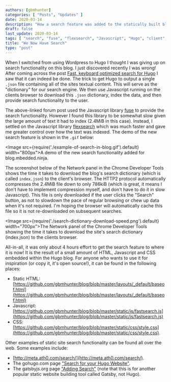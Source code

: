 ```yaml
---
authors: [gbmhunter]
categories: [ "Posts", "Updates" ]
date: 2020-03-14
description: "How a search feature was added to the statically built blog.mbedded.ninja website running Hugo."
draft: false
last_update: 2020-03-14
tags: [ "search", "fuse", "flexsearch", "Javascript", "Hugo", "client", "browser", "indexing", "blog", "JSON", "dictionary" ]
title: "We Now Have Search"
type: "post"
---
```


When I switched from using Wordpress to Hugo I thought I was giving up on search functionality on this blog. I just discovered recently I was wrong! After coming across the post [Fast, keyboard optimized search for Hugo](https://discourse.gohugo.io/t/fast-keyboard-optimized-search-for-hugo/23824) I saw that it can indeed be done. The trick to get Hugo to output a single `.json` file containing all of the sites textual content. This will serve as the "dictionary" for our search engine. We then use Javascript running on the clients browser to download this `.json` dictionary, index the data, and then provide search functionality to the user.

The above-linked forum post used the Javascript library [fuse](https://fusejs.io/) to provide the search functionality. However I found this library to be somewhat slow given the large amount of text it had to index (2.4MiB in this case). Instead, I settled on the Javascript library [flexsearch](https://github.com/nextapps-de/flexsearch) which was much faster and gave me greater control over how the text was indexed. The demo of the new search feature is shown in the `.gif` below:

<Image src={require('./example-of-search-in-blog.gif').default} width="800px">A demo of the new search functionality added for blog.mbedded.ninja.</Image>

The screenshot below of the Network panel in the Chrome Developer Tools shows the time it takes to download the blog's search dictionary (which is called `index.json`) to the client's browser. The HTTP2 protocol automatically compresses the 2.4MiB file down to only 786kiB (which is great, it means I don't have to implement compression myself, and don't have to do it in slow Javascript). This file is only downloaded if the user clicks the "Search" button, as not to slowdown the pace of regular browsing or chew up data when it's not required. I'm hoping the browser will automatically cache this file so it is not re-downloaded on subsequent searches.

<Image src={require('./search-dictionary-download-speed.png').default} width="700px">The Network panel of the Chrome Developer Tools showing the time it takes to download the site's search dictionary (index.json) to the clients browser.</Image>

All-in-all, it was only about 4 hours effort to get the search feature to where it is now! It is the result of a small amount of HTML, Javascript and CSS embedded within the Hugo blog. For anyone who wants to use it for inspiration (or copy it, it's open source!), it can be found in the following places:

* Static HTML: [https://github.com/gbmhunter/blog/blob/master/layouts/_default/baseof.html](https://github.com/gbmhunter/blog/blob/master/layouts/_default/baseof.html)
* Javascript: [https://github.com/gbmhunter/blog/blob/master/static/js/fastsearch.js](https://github.com/gbmhunter/blog/blob/master/static/js/fastsearch.js)
* CSS: [https://github.com/gbmhunter/blog/blob/master/static/css/style.css](https://github.com/gbmhunter/blog/blob/master/static/css/style.css).

Other examples of static site search functionality can be found all over the web. Some examples include:

* [http://meta.ath0.com/search/](http://meta.ath0.com/search/).
* The gohugo.com page ["Search for your Hugo Website"](https://gohugo.io/tools/search/).
* The gatsbyjs.org page ["Adding Search"](https://www.gatsbyjs.org/docs/adding-search/) (note that this is for another popular static website building tool called Gatsby, not Hugo).